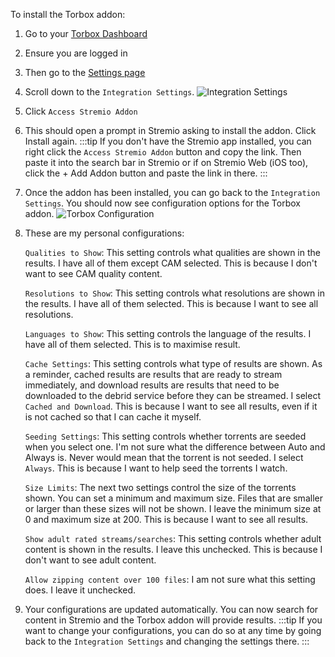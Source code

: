 To install the Torbox addon: 

1. Go to your [Torbox Dashboard](https://torbox.app/dashboard)
2. Ensure you are logged in 
3. Then go to the [Settings page](https://torbox.app/settings)
4. Scroll down to the `Integration Settings`. 
    ![Integration Settings](../img/torbox_integration_settings.png)
5. Click `Access Stremio Addon` 
6. This should open a prompt in Stremio asking to install the addon. Click Install again.
    :::tip
    If you don't have the Stremio app installed, you can right click the `Access Stremio Addon` button and copy the link.
    Then paste it into the search bar in Stremio or if on Stremio Web (iOS too), click the + Add Addon button and paste the link in there.
    :::
7. Once the addon has been installed, you can go back to the `Integration Settings`. 
   You should now see configuration options for the Torbox addon.
    ![Torbox Configuration](../img/torbox_stremio_settings.png)
8. These are my personal configurations: 

    `Qualities to Show`: This setting controls what qualities are shown in the results.
                         I have all of them except CAM selected. This is because I don't want to see CAM quality content.

    `Resolutions to Show`: This setting controls what resolutions are shown in the results. 
                           I have all of them selected. This is because I want to see all resolutions.

    `Languages to Show`: This setting controls the language of the results.
                         I have all of them selected. This is to maximise result. 

    `Cache Settings`: This setting controls what type of results are shown. As a reminder, cached results are results that are ready to stream immediately, and download results are results that need to be downloaded to the debrid service before they can be streamed.
                      I select `Cached and Download`. This is because I want to see all results, even if it is not cached so that I can cache it myself.
    
    `Seeding Settings`: This setting controls whether torrents are seeded when you select one. I'm not sure what the difference between Auto and Always is. Never would mean that the torrent is not seeded.
                        I select `Always`. This is because I want to help seed the torrents I watch.
    
    `Size Limits`: The next two settings control the size of the torrents shown. You can set a minimum and maximum size. Files that are smaller or larger than these sizes will not be shown.
                   I leave the minimum size at 0 and maximum size at 200. This is because I want to see all results.
    
    `Show adult rated streams/searches`: This setting controls whether adult content is shown in the results. 
                                        I leave this unchecked. This is because I don't want to see adult content.
    
    `Allow zipping content over 100 files`: I am not sure what this setting does. I leave it unchecked.

9. Your configurations are updated automatically. You can now search for content in Stremio and the Torbox addon will provide results.
:::tip
If you want to change your configurations, you can do so at any time by going back to the `Integration Settings` and changing the settings there. 
:::   
